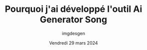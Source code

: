 ---
date: 'Vendredi 29 mars 2024'
title: Pourquoi j'ai développé l'outil Ai Generator Song
author: imgdesgen
description: Inspiré par de vieilles photos précieuses, j'ai créé l'outil Ai Generator Song pour utiliser l'IA et obtenir des interprétations plus profondes et émotionnelles des images. L'outil fournit des descriptions créatives, révélant les histoires derrière les photos. Les fonctionnalités principales incluent le téléchargement de photos, des descriptions générées par IA, et une section Explorer pour partager des images et des interprétations.
---